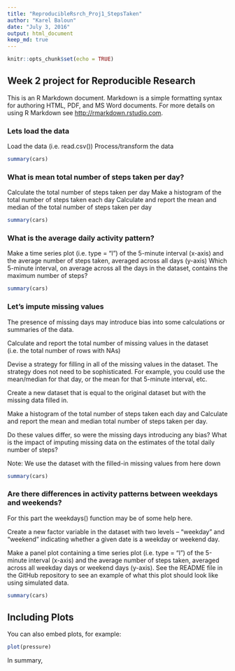 ```yaml
---
title: "ReproducibleRsrch_Proj1_StepsTaken"
author: "Karel Baloun"
date: "July 3, 2016"
output: html_document
keep_md: true
---
```


```r
knitr::opts_chunk$set(echo = TRUE)
```

## Week 2 project for Reproducible Research

This is an R Markdown document. Markdown is a simple formatting syntax for authoring HTML, PDF, and MS Word documents. For more details on using R Markdown see <http://rmarkdown.rstudio.com>.

### Lets load the data
Load the data (i.e. read.csv())
Process/transform the data

```r
summary(cars)
```

### What is mean total number of steps taken per day?

Calculate the total number of steps taken per day
Make a histogram of the total number of steps taken each day
Calculate and report the mean and median of the total number of steps taken per day

```r
summary(cars)
```

### What is the average daily activity pattern?

Make a time series plot (i.e. type = "l") of the 5-minute interval (x-axis) and the average number of steps taken, averaged across all days (y-axis)
Which 5-minute interval, on average across all the days in the dataset, contains the maximum number of steps?
    
```r
summary(cars)
```

### Let's impute missing values

The presence of missing days may introduce bias into some calculations or summaries of the data.

Calculate and report the total number of missing values in the dataset (i.e. the total number of rows with NAs)

Devise a strategy for filling in all of the missing values in the dataset. The strategy does not need to be sophisticated. For example, you could use the mean/median for that day, or the mean for that 5-minute interval, etc.

Create a new dataset that is equal to the original dataset but with the missing data filled in.

Make a histogram of the total number of steps taken each day and Calculate and report the mean and median total number of steps taken per day. 

Do these values differ, so were the missing days introducing any bias? 
What is the impact of imputing missing data on the estimates of the total daily number of steps?

Note: We use the dataset with the filled-in missing values from here down
    
```r
summary(cars)
```

### Are there differences in activity patterns between weekdays and weekends?

For this part the weekdays() function may be of some help here. 

Create a new factor variable in the dataset with two levels – “weekday” and “weekend” indicating whether a given date is a weekday or weekend day.

Make a panel plot containing a time series plot (i.e. type = "l") of the 5-minute interval (x-axis) and the average number of steps taken, averaged across all weekday days or weekend days (y-axis). See the README file in the GitHub repository to see an example of what this plot should look like using simulated data.
    
```r
summary(cars)
```


## Including Plots

You can also embed plots, for example:

```r
plot(pressure)
```

In summary,
